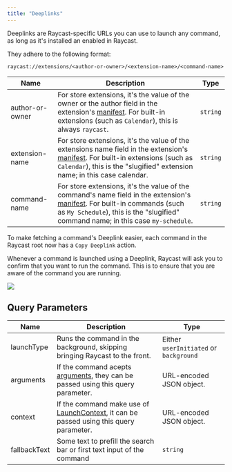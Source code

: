 ```yaml
---
title: "Deeplinks"
---
```


Deeplinks are Raycast-specific URLs you can use to launch any command, as long as it's installed an enabled in Raycast.

They adhere to the following format:

```
raycast://extensions/<author-or-owner>/<extension-name>/<command-name>
```

| Name            | Description                                                                                                                                                                                                                             | Type     |
| --------------- | --------------------------------------------------------------------------------------------------------------------------------------------------------------------------------------------------------------------------------------- | -------- |
| author-or-owner | For store extensions, it's the value of the owner or the author field in the extension's [manifest](/information/manifest). For built-in extensions (such as `Calendar`), this is always `raycast`.                                     | `string` |
| extension-name  | For store extensions, it's the value of the extensions name field in the extension's [manifest](/information/manifest). For built-in extensions (such as `Calendar`), this is the "slugified" extension name; in this case calendar.    | `string` |
| command-name    | For store extensions, it's the value of the command's name field in the extension's [manifest](/information/manifest). For built-in commands (such as `My Schedule`), this is the "slugified" command name; in this case `my-schedule`. | `string` |

To make fetching a command's Deeplink easier, each command in the Raycast root now has a `Copy Deeplink` action.

<Info>
  Whenever a command is launched using a Deeplink, Raycast will ask you to
  confirm that you want to run the command. This is to ensure that you are aware
  of the command you are running.
</Info>

![](/images/deeplink-confirmation.png)

## Query Parameters

| Name         | Description                                                                                                                      | Type                                   |
| ------------ | -------------------------------------------------------------------------------------------------------------------------------- | -------------------------------------- |
| launchType   | Runs the command in the background, skipping bringing Raycast to the front.                                                      | Either `userInitiated` or `background` |
| arguments    | If the command acepts [arguments](/information/lifecycle/arguments), they can be passed using this query parameter.              | URL-encoded JSON object.               |
| context      | If the command make use of [LaunchContext](/api-reference/utilities#launchcontext), it can be passed using this query parameter. | URL-encoded JSON object.               |
| fallbackText | Some text to prefill the search bar or first text input of the command                                                           | `string`                               |
